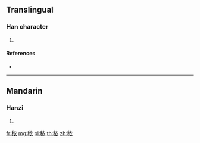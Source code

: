 {{character info/new}}
{{also|穠}}
==Translingual==

===Han character===
{{Han char|rn=115|rad=禾|as=06|sn=11|four=|canj=HDHBV}}

# {{defn|Han|sort=禾06}}

====References====
* {{Han ref|kx=0853.081|hdz=42605.091|uh=79FE|ud=31230}}

----

==Mandarin==

===Hanzi===
{{cmn-hanzi|tra=穠|pin=[[nóng]] ([[nong2]])|wg=nung<sup>2</sup>}}

# {{defn|lang=cmn|sort=禾06}}

[[fr:秾]]
[[mg:秾]]
[[pl:秾]]
[[th:秾]]
[[zh:秾]]